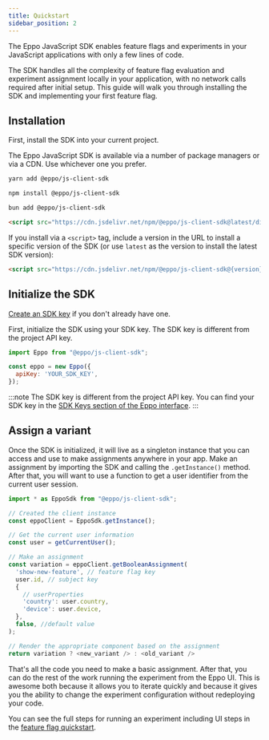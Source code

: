 ```yaml
---
title: Quickstart
sidebar_position: 2
---
```



The Eppo JavaScript SDK enables feature flags and experiments in your JavaScript applications with only a few lines of code.

The SDK handles all the complexity of feature flag evaluation and experiment assignment locally in your application, with no network calls required after initial setup. This guide will walk you through installing the SDK and implementing your first feature flag.

## Installation

First, install the SDK into your current project.

The Eppo JavaScript SDK is available via a number of package managers or via a CDN. Use whichever one you prefer.

<Tabs>
<TabItem value="yarn" label="Yarn">

```bash
yarn add @eppo/js-client-sdk
```

</TabItem>

<TabItem value="npm" label="NPM">

```bash
npm install @eppo/js-client-sdk
```

</TabItem>

<TabItem value="bun" label="Bun">

```bash
bun add @eppo/js-client-sdk
```

</TabItem>

<TabItem value="script" label="Script">

```html
<script src="https://cdn.jsdelivr.net/npm/@eppo/js-client-sdk@latest/dist/eppo-sdk.min.js"></script>
```

If you install via a `<script>` tag, include a version in the URL to install a specific version of the SDK (or use `latest` as the version to install the latest SDK version):

```html
<script src="https://cdn.jsdelivr.net/npm/@eppo/js-client-sdk@{version}/dist/eppo-sdk.min.js"></script>
```

</TabItem>
</Tabs>

## Initialize the SDK

[Create an SDK key](/sdks/sdk-key) if you don't already have one. 

First, initialize the SDK using your SDK key. The SDK key is different from the project API key. 


```js
import Eppo from "@eppo/js-client-sdk";

const eppo = new Eppo({
  apiKey: 'YOUR_SDK_KEY',
});
``` 

:::note
The SDK key is different from the project API key. You can find your SDK key in the [SDK Keys section of the Eppo interface](https://eppo.cloud/configuration/environments/keys).
:::

## Assign a variant

Once the SDK is initialized, it will live as a singleton instance that you can access and use to make assignments anywhere in your app. Make an assignment by importing the SDK and calling the `.getInstance()` method. After that, you will want to use a function to get a user identifier from the current user session.
  
```javascript
import * as EppoSdk from "@eppo/js-client-sdk";

// Created the client instance
const eppoClient = EppoSdk.getInstance();

// Get the current user information
const user = getCurrentUser();

// Make an assignment
const variation = eppoClient.getBooleanAssignment(
  'show-new-feature', // feature flag key
  user.id, // subject key
  { 
    // userProperties
    'country': user.country,
    'device': user.device,
  }, 
  false, //default value
);

// Render the appropriate component based on the assignment
return variation ? <new_variant /> : <old_variant />
```

That's all the code you need to make a basic assignment. After that, you can do the rest of the work running the experiment from the Eppo UI. This is awesome both because it allows you to iterate quickly and because it gives you the ability to change the experiment configuration without redeploying your code.

You can see the full steps for running an experiment including UI steps in the [feature flag quickstart](/quick-starts/feature-flag-quickstart).